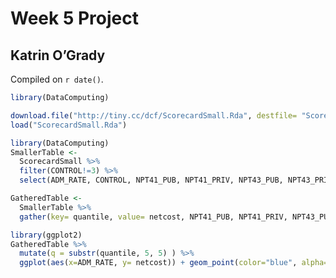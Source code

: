 # Week 5 Project

## Katrin O'Grady

<!-- leave this material as is -->
Compiled on `r date()`.

```r
library(DataComputing)
```
<!-- put your content after this line -->

```r
download.file("http://tiny.cc/dcf/ScorecardSmall.Rda", destfile= "ScorecardSmall.Rda")
load("ScorecardSmall.Rda")
```

```r
library(DataComputing)
SmallerTable <-
  ScorecardSmall %>%
  filter(CONTROL!=3) %>%
  select(ADM_RATE, CONTROL, NPT41_PUB, NPT41_PRIV, NPT43_PUB, NPT43_PRIV, NPT45_PUB, NPT45_PRIV)

```

```r
GatheredTable <-
  SmallerTable %>%
  gather(key= quantile, value= netcost, NPT41_PUB, NPT41_PRIV, NPT43_PUB, NPT43_PRIV, NPT45_PRIV, NPT45_PUB)

```

```r
library(ggplot2)
GatheredTable %>%
  mutate(q = substr(quantile, 5, 5) ) %>%
  ggplot(aes(x=ADM_RATE, y= netcost)) + geom_point(color="blue", alpha= .2) + facet_grid(CONTROL ~ q) + stat_smooth(color="black")

```

